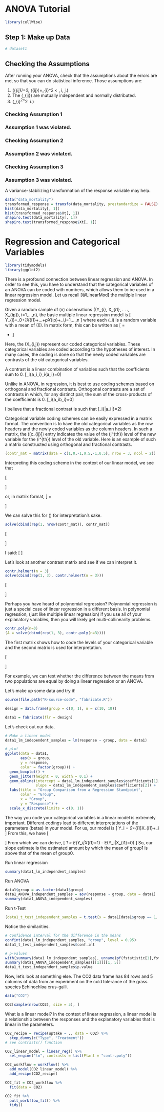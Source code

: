 # ANOVA Tutorial

```r
library(cellWise)
```

## Step 1: Make up Data

```r
# dataset1

```



## Checking the Assumptions
After running your ANOVA, check that the assumptions about the errors are met so that you can do statistical inference. Those assumptions are:

1. \(\text{E}(\epsilon_{ij})=0,\ \text{Var}(\epsilon_{ij})=\sigma_{i}^2 < \infty,\ \text{for all }i, j.\)
2. The \(\epsilon_{ij}\) are mutually independent and normally distributed.
3. \(\sigma_{i}^2=\sigma^2\ \text{for all } i.\)

### Checking Assumption 1
### Assumption 1 was violated.
### Checking Assumption 2
### Assumption 2 was violated.
### Checking Assumption 3
### Assumption 3 was violated.
A variance-stabilizing transformation of the response variable may help. 

```r
data("data_mortality")
transformed_response = transfo(data_mortality, prestandardize = FALSE)
hist(data_mortality[, 1])
hist(transformed_response$Xt[, 1])
shapiro.test(data_mortality[, 1])
shapiro.test(transformed_response$Xt[, 1])
```

# Regression and Categorical Variables

```r
library(tidymodels)
library(ggplot2)
```

There is a profound connection between linear regression and ANOVA.  In order to see this, you have to understand that the categorical variables of an ANOVA can be coded with numbers, which allows them to be used in a linear regression model.  Let us recall [@LinearMod] the multiple linear regression model.

Given a random sample of \(n\) observations 
\((Y_{i}, X_{i1}, . . ., X_{ip}),\ i=1,...,n\), the basic multiple linear regression model is
\[
Y_{i}=\beta_0+\beta_1X_{i1}+...+\beta_pX_{ip}+\epsilon_i,\quad i=1,...,n
\]
where each \(\epsilon_i\) is a random variable with a mean of \(0\). In matrix form, this can be written as
\[
\begin{bmatrix}
Y_1\\
Y_2\\
\vdots\\
Y_n
\end{bmatrix}
= 
\begin{bmatrix}
1 & X_{1,1} & X_{1,2} & \dots & X_{1, p}\\
1 & X_{2,1} & X_{2,2} & \dots & X_{2, p}\\
\vdots & \vdots & \vdots & \ddots & \vdots\\
1 & X_{n,1} & X_{n,2} & \dots & X_{n, p}\\
\end{bmatrix}
\begin{bmatrix}
\beta_0\\
\beta_1\\
\vdots\\
\beta_p\\
\end{bmatrix}
+
\begin{bmatrix}
\epsilon_0\\
\epsilon_1\\
\vdots\\
\epsilon_n\\
\end{bmatrix}
\]

Here, the \(X_{i,j}\) represent our coded categorical variables.   These categorical variables are coded according to the hypotheses of interest.  In many cases, the coding is done so that the newly coded variables are contrasts of the old categorical variables. 

A contrast is a linear combination of variables such that the coefficients sum to 0. 
\[\sum_i{a_i\theta_i}\quad\text{such that}\quad\sum_i{a_i}=0\]

Unlike in ANOVA, in regression, it is best to use coding schemes based on orthogonal and fractional contrasts.  Orthogonal contrasts are a set of contrasts in which, for any distinct pair, the sum of the cross-products of the coefficients is 0.
\[\sum_i{a_ib_i}=0\]

I believe that a fractional contrast is such that 
\[\sum_i{|a_i|}=2\]

Categorical variable coding schemes can be easily expressed in a matrix format.  The convention is to have the old categorical variables as the row headers and the newly coded variables as the column headers.  In such a matrix, the \([c_{ij}]\) entry indicates the value of the \(j^{th}\) level of the new variable for the \(i^{th}\) level of the old variable.  Here is an example of such a matrix constructed using orthogonal and fractional contrasts.

```r
(contr_mat = matrix(data = c(1,0,-1,0.5,-1,0.5), nrow = 3, ncol = 2))
```

Interpreting this coding scheme in the context of our linear model, we see that

\[
\begin{aligned}
E(Y_i|X_{i1}=1,X_{i2}=\tfrac{1}{2}) &= \beta_0+\beta_1+\tfrac{1}{2}\beta_2 &= \mu_1 \\
E(Y_i|X_{i1}=0,X_{i2}=-1) &= \beta_0-\beta_2 &= \mu_2\\
E(Y_i|X_{i1}=-1,X_{i2}=\tfrac{1}{2}) &= \beta_0-\beta_1+\tfrac{1}{2}\beta_2 &= \mu_3
\end{aligned}
\]

or, in matrix format,
\[
\begin{bmatrix}
1 & 1 & \tfrac{1}{2} \\
1 & 0 & -1 \\
1 & -1 & \tfrac{1}{2}
\end{bmatrix}
\begin{bmatrix}
\beta_0 \\
\beta_1  \\
\beta_2 
\end{bmatrix}
=
\begin{bmatrix}
\mu_1 \\
\mu_2  \\
\mu_3 
\end{bmatrix}
\]

We can solve this for \(\boldsymbol{\beta}\) for interpretation's sake.


```r
solve(cbind(rep(1, nrow(contr_mat)), contr_mat))
```

\[
\begin{aligned}
\begin{multlined}
\beta_0 &= \tfrac{\mu_1+\mu_2+\mu_3}{3} = \text{grand mean response} \\
2\beta_1 &= \mu_1 - \mu_3  = \small\text{difference in the mean response between levels 1 & 3 of the old categorical variable}\\
\tfrac{3}{2}\beta_2 &= \tfrac{\mu_1+\mu_3}{2} - \mu_2 = \small\text{difference in the mean response between the average of levels 1 & 3 and level 2 of the old categorical variable}
\end{multlined}
\end{aligned}
\]

I said:
\[
\Bigl\small\text{I just want}\tiny\text{ small text!}\Bigr
\]

Let's look at another contrast matrix and see if we can interpret it.

```r
contr.helmert(n = 3)
solve(cbind(rep(1, 3), contr.helmert(n = 3)))
```

\[
\begin{aligned}
\beta_0 &= \tfrac{\mu_1+\mu_2+\mu_3}{3} = \text{grand mean response} \\
2\beta_1 &= \mu_2 - \mu_1  = \text{difference in the mean response between levels 2 & 1 of the old categorical variable}\\
3\beta_2 &= \mu_3 - \tfrac{\mu_1+\mu_2}{2} = \text{difference in the mean response between level 3 and the average of levels 1 & 2 of the old categorical variable}
\end{aligned}
\]

Perhaps you have heard of polynomial regression?  Polynomial regression is just a special case of linear regression in a different basis.  In polynomial regression, (just like multiple linear regression) if you use all of your explanatory variables, then you will likely get multi-collinearity problems.  

```r
contr.poly(n=3)
(A = solve(cbind(rep(1, 3), contr.poly(n=3))))
```

The first matrix shows how to code the levels of your categorical variable and the second matrix is used for interpretation.

\[
\begin{aligned}
\beta_0 &= \tfrac{\mu_1+\mu_2+\mu_3}{3} = \text{grand mean response} \\
\beta_1 &= -0.707\mu_1 + 0.707\mu_3  = \text{measure of a linear trend in the mean response}\\
\beta_2 &= 0.408 \mu_3 - 0.816 \mu_2 + 0.408 \mu3 = \text{measure of a quadratic trend in the mean response}
\end{aligned}
\]

For example, we can test whether the difference between the means from two populations are equal by doing a linear regression or an ANOVA.

Let's make up some data and try it!

```r
source(file.path("R-source-code", "fabricate.R"))

design = data.frame(group = c(0, 1), n = c(10, 10))

data1 = fabricate(flr = design)
```

Let's check out our data.

```r
# Make a linear model
data1_lm_independent_samples = lm(response ~ group, data = data1)

# plot
ggplot(data = data1,
       aes(x = group,
       y = response,
       color = factor(group))) +
  geom_boxplot() +
  geom_jitter(height = 0, width = 0.1) +
  geom_abline(intercept = data1_lm_independent_samples$coefficients[1],
              slope = data1_lm_independent_samples$coefficients[2]) +
  labs(title = "Group Comparison from a Regression Standpoint",
       color = "Group",
       x = "Group",
       y = "Response") +
  scale_x_discrete(limits = c(0, 1))

```

The way you code your categorical variables in a linear model is extremely important.  Different codings lead to different interpretations of the parameters (betas) in your model. For us, our model is 
\[
Y_i = \beta_0+\beta_{i1}X_{i1}+\epsilon_i
\]
From this, we have
\[
\begin{aligned}
E(Y_i|X_{i1}=0) &=\beta_0 \\
E(Y_i|X_{i1}=1) &=\beta_0 + \beta_1
\end{aligned}
\]
From which we can derive,
\[
\beta_1 = E(Y_i|X_{i1}=1) - E(Y_i|X_{i1}=0)
\]
So, our slope estimate is the estimated amount by which the mean of group1 is above that of the mean of group0.

Run linear regression

```r
summary(data1_lm_independent_samples)
```

Run ANOVA

```r
data1$group = as.factor(data1$group)
data1_ANOVA_independent_samples = aov(response ~ group, data = data1)
summary(data1_ANOVA_independent_samples)
```

Run t-Test

```r
(data1_t_test_independent_samples = t.test(x = data1[data1$group == 1, "response"], y = data1[data1$group == 0, "response"], paired = FALSE, var.equal = TRUE))
```

Notice the similarities.

```r
# Confidence interval for the difference in the means
confint(data1_lm_independent_samples, "group", level = 0.95)
data1_t_test_independent_samples$conf.int

# p-values
with(summary(data1_lm_independent_samples), unname(pf(fstatistic[1],fstatistic[2],fstatistic[3],lower.tail=F)))
summary(data1_ANOVA_independent_samples)[[1]][[1, 5]]
data1_t_test_independent_samples$p.value
```

Now, let's look at something else. The CO2 data frame has 84 rows and 5 columns of data from an experiment on the cold tolerance of the grass species Echinochloa crus-galli.

```r
data("CO2")

CO2[sample(nrow(CO2), size = 5), ]
```

What is a linear model? In the context of linear regression, a linear model is a relationship between the responses and the explanatory variables that is linear in the parameters. 


```r
CO2_recipe = recipe(uptake ~ ., data = CO2) %>%
  step_dummy(c("Type", "Treatment"))
# see contrasts() function

CO2_linear_model = linear_reg() %>%
  set_engine("lm", contrasts = list(Plant = "contr.poly"))

CO2_workflow = workflow() %>%
  add_model(CO2_linear_model) %>%
  add_recipe(CO2_recipe)

CO2_fit = CO2_workflow %>%
  fit(data = CO2)
```


```r
CO2_fit %>% 
  pull_workflow_fit() %>%
  tidy()
```

